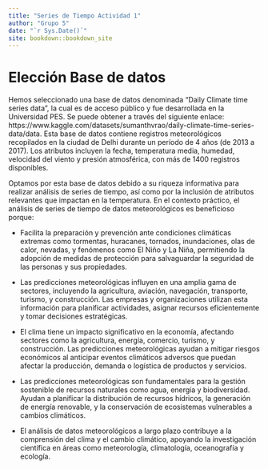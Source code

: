 ```yaml
--- 
title: "Series de Tiempo Actividad 1"
author: "Grupo 5"
date: "`r Sys.Date()`"
site: bookdown::bookdown_site
---
```


# Elección Base de datos
Hemos seleccionado una base de datos denominada "Daily Climate time series data", la cual es de acceso público y fue desarrollada en la Universidad PES. Se puede obtener a través del siguiente enlace: https://www.kaggle.com/datasets/sumanthvrao/daily-climate-time-series-data/data. Esta base de datos contiene registros meteorológicos recopilados en la ciudad de Delhi durante un período de 4 años (de 2013 a 2017). Los atributos incluyen la fecha, temperatura media, humedad, velocidad del viento y presión atmosférica, con más de 1400 registros disponibles.

Optamos por esta base de datos debido a su riqueza informativa para realizar análisis de series de tiempo, así como por la inclusión de atributos relevantes que impactan en la temperatura. En el contexto práctico, el análisis de series de tiempo de datos meteorológicos es beneficioso porque:

- Facilita la preparación y prevención ante condiciones climáticas extremas como tormentas, huracanes, tornados, inundaciones, olas de calor, nevadas, y fenómenos como El Niño y La Niña, permitiendo la adopción de medidas de protección para salvaguardar la seguridad de las personas y sus propiedades.

- Las predicciones meteorológicas influyen en una amplia gama de sectores, incluyendo la agricultura, aviación, navegación, transporte, turismo, y construcción. Las empresas y organizaciones utilizan esta información para planificar actividades, asignar recursos eficientemente y tomar decisiones estratégicas.

- El clima tiene un impacto significativo en la economía, afectando sectores como la agricultura, energía, comercio, turismo, y construcción. Las predicciones meteorológicas ayudan a mitigar riesgos económicos al anticipar eventos climáticos adversos que puedan afectar la producción, demanda o logística de productos y servicios.

- Las predicciones meteorológicas son fundamentales para la gestión sostenible de recursos naturales como agua, energía y biodiversidad. Ayudan a planificar la distribución de recursos hídricos, la generación de energía renovable, y la conservación de ecosistemas vulnerables a cambios climáticos.

- El análisis de datos meteorológicos a largo plazo contribuye a la comprensión del clima y el cambio climático, apoyando la investigación científica en áreas como meteorología, climatología, oceanografía y ecología.